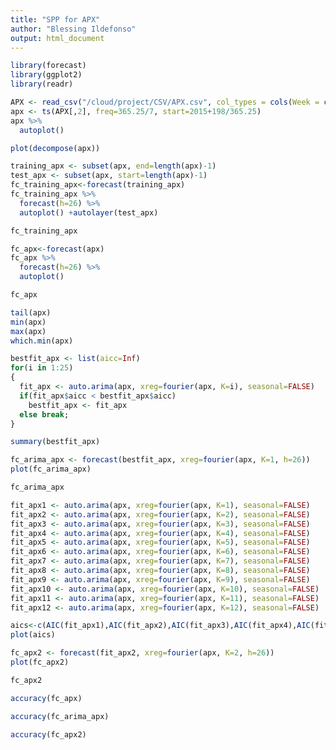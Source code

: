 ```yaml
---
title: "SPP for APX"
author: "Blessing Ildefonso"
output: html_document
---
```


```r
library(forecast)
library(ggplot2)
library(readr)
```

```r
APX <- read_csv("/cloud/project/CSV/APX.csv", col_types = cols(Week = col_date(format = "%Y-%m-%d")))
apx <- ts(APX[,2], freq=365.25/7, start=2015+198/365.25)
apx %>%
  autoplot()
```

```r
plot(decompose(apx))
```

```r
training_apx <- subset(apx, end=length(apx)-1)
test_apx <- subset(apx, start=length(apx)-1)
fc_training_apx<-forecast(training_apx)
fc_training_apx %>%
  forecast(h=26) %>%
  autoplot() +autolayer(test_apx)
```

```r
fc_training_apx
```

```r
fc_apx<-forecast(apx)
fc_apx %>%
  forecast(h=26) %>%
  autoplot()
```

```r
fc_apx
```

```r
tail(apx)
min(apx)
max(apx)
which.min(apx)
```

```r
bestfit_apx <- list(aicc=Inf)
for(i in 1:25)
{
  fit_apx <- auto.arima(apx, xreg=fourier(apx, K=i), seasonal=FALSE)
  if(fit_apx$aicc < bestfit_apx$aicc)
    bestfit_apx <- fit_apx
  else break;
}
```

```r
summary(bestfit_apx)
```

```r
fc_arima_apx <- forecast(bestfit_apx, xreg=fourier(apx, K=1, h=26))
plot(fc_arima_apx)
```

```r
fc_arima_apx
```

```r
fit_apx1 <- auto.arima(apx, xreg=fourier(apx, K=1), seasonal=FALSE)
fit_apx2 <- auto.arima(apx, xreg=fourier(apx, K=2), seasonal=FALSE)
fit_apx3 <- auto.arima(apx, xreg=fourier(apx, K=3), seasonal=FALSE)
fit_apx4 <- auto.arima(apx, xreg=fourier(apx, K=4), seasonal=FALSE)
fit_apx5 <- auto.arima(apx, xreg=fourier(apx, K=5), seasonal=FALSE)
fit_apx6 <- auto.arima(apx, xreg=fourier(apx, K=6), seasonal=FALSE)
fit_apx7 <- auto.arima(apx, xreg=fourier(apx, K=7), seasonal=FALSE)
fit_apx8 <- auto.arima(apx, xreg=fourier(apx, K=8), seasonal=FALSE)
fit_apx9 <- auto.arima(apx, xreg=fourier(apx, K=9), seasonal=FALSE)
fit_apx10 <- auto.arima(apx, xreg=fourier(apx, K=10), seasonal=FALSE)
fit_apx11 <- auto.arima(apx, xreg=fourier(apx, K=11), seasonal=FALSE)
fit_apx12 <- auto.arima(apx, xreg=fourier(apx, K=12), seasonal=FALSE)
```

```r
aics<-c(AIC(fit_apx1),AIC(fit_apx2),AIC(fit_apx3),AIC(fit_apx4),AIC(fit_apx5),AIC(fit_apx6),AIC(fit_apx7),AIC(fit_apx8),AIC(fit_apx9),AIC(fit_apx10),AIC(fit_apx11),AIC(fit_apx12))
plot(aics)
```

```r
fc_apx2 <- forecast(fit_apx2, xreg=fourier(apx, K=2, h=26))
plot(fc_apx2)
```

```r
fc_apx2
```

```r
accuracy(fc_apx)
```

```r
accuracy(fc_arima_apx)
```

```r
accuracy(fc_apx2)
```